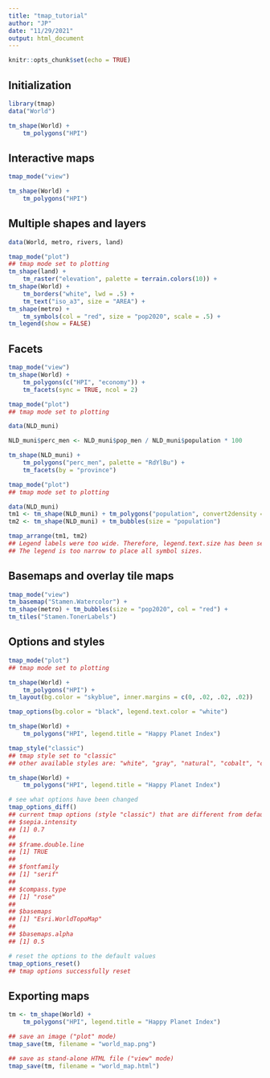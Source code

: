 ```yaml
---
title: "tmap_tutorial"
author: "JP"
date: "11/29/2021"
output: html_document
---
```


```r
knitr::opts_chunk$set(echo = TRUE)
```


## Initialization
```r
library(tmap)
data("World")

tm_shape(World) +
    tm_polygons("HPI")
```
## Interactive maps
```r
tmap_mode("view")

tm_shape(World) +
    tm_polygons("HPI")
```
## Multiple shapes and layers
```r
data(World, metro, rivers, land)

tmap_mode("plot")
## tmap mode set to plotting
tm_shape(land) +
    tm_raster("elevation", palette = terrain.colors(10)) +
tm_shape(World) +
    tm_borders("white", lwd = .5) +
    tm_text("iso_a3", size = "AREA") +
tm_shape(metro) +
    tm_symbols(col = "red", size = "pop2020", scale = .5) +
tm_legend(show = FALSE)
```
## Facets
```r
tmap_mode("view")
tm_shape(World) +
    tm_polygons(c("HPI", "economy")) +
    tm_facets(sync = TRUE, ncol = 2)
```
```r
tmap_mode("plot")
## tmap mode set to plotting

data(NLD_muni)

NLD_muni$perc_men <- NLD_muni$pop_men / NLD_muni$population * 100

tm_shape(NLD_muni) +
    tm_polygons("perc_men", palette = "RdYlBu") +
    tm_facets(by = "province")
```
```r
tmap_mode("plot")
## tmap mode set to plotting

data(NLD_muni)
tm1 <- tm_shape(NLD_muni) + tm_polygons("population", convert2density = TRUE)
tm2 <- tm_shape(NLD_muni) + tm_bubbles(size = "population")

tmap_arrange(tm1, tm2)
## Legend labels were too wide. Therefore, legend.text.size has been set to 0.27. Increase legend.width (argument of tm_layout) to make the legend wider and therefore the labels larger.
## The legend is too narrow to place all symbol sizes.
```
## Basemaps and overlay tile maps
```r
tmap_mode("view")
tm_basemap("Stamen.Watercolor") +
tm_shape(metro) + tm_bubbles(size = "pop2020", col = "red") +
tm_tiles("Stamen.TonerLabels")
```
## Options and styles
```r
tmap_mode("plot")
## tmap mode set to plotting

tm_shape(World) +
    tm_polygons("HPI") +
tm_layout(bg.color = "skyblue", inner.margins = c(0, .02, .02, .02))
```
```r
tmap_options(bg.color = "black", legend.text.color = "white")

tm_shape(World) +
    tm_polygons("HPI", legend.title = "Happy Planet Index")
```
```r
tmap_style("classic")
## tmap style set to "classic"
## other available styles are: "white", "gray", "natural", "cobalt", "col_blind", "albatross", "beaver", "bw", "watercolor"

tm_shape(World) +
    tm_polygons("HPI", legend.title = "Happy Planet Index")
```
```r
# see what options have been changed
tmap_options_diff()
## current tmap options (style "classic") that are different from default tmap options (style "white"):
## $sepia.intensity
## [1] 0.7
## 
## $frame.double.line
## [1] TRUE
## 
## $fontfamily
## [1] "serif"
## 
## $compass.type
## [1] "rose"
## 
## $basemaps
## [1] "Esri.WorldTopoMap"
## 
## $basemaps.alpha
## [1] 0.5

# reset the options to the default values
tmap_options_reset()
## tmap options successfully reset
```
## Exporting maps
```r
tm <- tm_shape(World) +
    tm_polygons("HPI", legend.title = "Happy Planet Index")

## save an image ("plot" mode)
tmap_save(tm, filename = "world_map.png")

## save as stand-alone HTML file ("view" mode)
tmap_save(tm, filename = "world_map.html")
```

